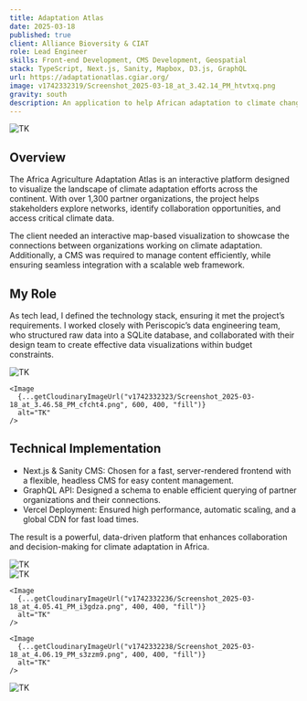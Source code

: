 ```yaml
---
title: Adaptation Atlas
date: 2025-03-18
published: true
client: Alliance Bioversity & CIAT
role: Lead Engineer
skills: Front-end Development, CMS Development, Geospatial
stack: TypeScript, Next.js, Sanity, Mapbox, D3.js, GraphQL
url: https://adaptationatlas.cgiar.org/
image: v1742332319/Screenshot_2025-03-18_at_3.42.14_PM_htvtxq.png
gravity: south
description: An application to help African adaptation to climate change
---
```



<div class="image-layout">
  <div class="image-full-width">
    <Image
      {...getCloudinaryImageUrl("v1742332320/Screenshot_2025-03-18_at_3.43.11_PM_fa51zz.png", 1200, 600, "fill", "north")}
      alt="TK"
    />
  </div>
</div>

## Overview
The Africa Agriculture Adaptation Atlas is an interactive platform designed to visualize the landscape of climate adaptation efforts across the continent. With over 1,300 partner organizations, the project helps stakeholders explore networks, identify collaboration opportunities, and access critical climate data.

The client needed an interactive map-based visualization to showcase the connections between organizations working on climate adaptation. Additionally, a CMS was required to manage content efficiently, while ensuring seamless integration with a scalable web framework.

## My Role
As tech lead, I defined the technology stack, ensuring it met the project’s requirements. I worked closely with Periscopic’s data engineering team, who structured raw data into a SQLite database, and collaborated with their design team to create effective data visualizations within budget constraints.

<div class="image-layout">
  <div class="image-grid grid-2">
    <Image
      {...getCloudinaryImageUrl("v1742332318/Screenshot_2025-03-18_at_3.44.51_PM_dskuqj.png", 600, 400, "fill")}
      alt="TK"
    />
    
    <Image
      {...getCloudinaryImageUrl("v1742332323/Screenshot_2025-03-18_at_3.46.58_PM_cfcht4.png", 600, 400, "fill")}
      alt="TK"
    />
  </div>
</div>

## Technical Implementation

- Next.js & Sanity CMS: Chosen for a fast, server-rendered frontend with a flexible, headless CMS for easy content management.
- GraphQL API: Designed a schema to enable efficient querying of partner organizations and their connections.
- Vercel Deployment: Ensured high performance, automatic scaling, and a global CDN for fast load times.

The result is a powerful, data-driven platform that enhances collaboration and decision-making for climate adaptation in Africa.


<div class="image-layout">
  <div class="image-full-width">
    <Image
      {...getCloudinaryImageUrl("v1742330233/Screenshot_2025-03-18_at_3.25.12_PM_hmcmfs.png", 1200, 600, "fill", "north")}
      alt="TK"
    />
  </div>

  <div class="image-grid grid-3">
    <Image
      {...getCloudinaryImageUrl("v1742332235/Screenshot_2025-03-18_at_4.05.56_PM_nes6v5.png", 400, 400, "fill")}
      alt="TK"
    />
    
    <Image
      {...getCloudinaryImageUrl("v1742332236/Screenshot_2025-03-18_at_4.05.41_PM_i3gdza.png", 400, 400, "fill")}
      alt="TK"
    />

    <Image
      {...getCloudinaryImageUrl("v1742332238/Screenshot_2025-03-18_at_4.06.19_PM_s3zzm9.png", 400, 400, "fill")}
      alt="TK"
    />
  </div>

  <div class="image-full-width">
    <Image
      {...getCloudinaryImageUrl("v1742332314/Screenshot_2025-03-18_at_3.56.28_PM_cx3coy.png", 1200, 600, "fill", "north")}
      alt="TK"
    />
  </div>
</div>

